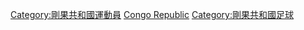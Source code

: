 {{Commons cat|Association football players from the Republic of the Congo}}

[[Category:剛果共和國運動員|Category:剛果共和國運動員]]
[[Category:各国足球运动员|Congo Republic]]
[[Category:剛果共和國足球|Category:剛果共和國足球]]